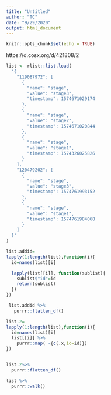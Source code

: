 ```yaml
---
title: "Untitled"
author: "TC"
date: "9/29/2020"
output: html_document
---
```


```r
knitr::opts_chunk$set(echo = TRUE)
```


https://d.cosx.org/d/421808/2

```r

list <- rlist::list.load(
  '{
    "119087972": [
      {
        "name": "stage",
        "value": "stage3",
        "timestamp": 1574671029174
      },
      {
        "name": "stage",
        "value": "stage2",
        "timestamp": 1574671020844
      },
      {
        "name": "stage",
        "value": "stage1",
        "timestamp": 1574326025826
      }
    ],
    "120479202": [
      {
        "name": "stage",
        "value": "stage3",
        "timestamp": 1574761993152
      },
      {
        "name": "stage",
        "value": "stage1",
        "timestamp": 1574761984068
      }
    ]
  }'
)

list.addid=
lapply(1:length(list),function(i){
  id=names(list)[i]

  lapply(list[[i]], function(sublist){
    sublist$"id"=id
    return(sublist)
  })
})

 list.addid %>% 
   purrr::flatten_df()
```

```r
list.2=
lapply(1:length(list),function(i){
  id=names(list)[i]
  list[[i]] %>% 
    purrr::map( ~{c(.x,id=id)})
}) 


list.2%>% 
  purrr::flatten_df()

```

```r
list %>% 
  purrr::walk()
```



